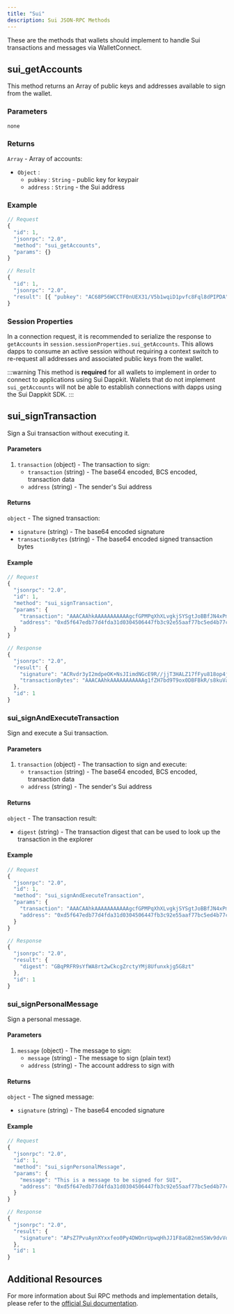 ```yaml
---
title: "Sui"
description: Sui JSON-RPC Methods
---
```


These are the methods that wallets should implement to handle Sui transactions and messages via WalletConnect.

## sui_getAccounts

This method returns an Array of public keys and addresses available to sign from the wallet.

### Parameters

    none

### Returns

`Array` - Array of accounts:

- `Object` :
  - `pubkey` : `String` - public key for keypair
  - `address` : `String` - the Sui address

### Example

```typescript
// Request
{
  "id": 1,
  "jsonrpc": "2.0",
  "method": "sui_getAccounts",
  "params": {}
}

// Result
{
  "id": 1,
  "jsonrpc": "2.0",
  "result": [{ "pubkey": "AC68P56WCCTF0nUEX31/V5b1wqiD1pvfc8Fql8dPIPDA",  "address":"0x3cd077f41680eebca0176baad3915b2ea26dbbdfd10161865234732bb1f2ac50" }]
}
```

### Session Properties
In a connection request, it is recommended to serialize the response to `getAccounts` in `session.sessionProperties.sui_getAccounts`. This allows dapps to consume an active session without requiring a context switch to re-request all addresses and associated public keys from the wallet.

:::warning
This method is **required** for all wallets to implement in order to connect to applications using Sui Dappkit. Wallets that do not implement `sui_getAccounts` will not be able to establish connections with dapps using the Sui Dappkit SDK.
:::

## sui_signTransaction

Sign a Sui transaction without executing it.

#### Parameters

1. `transaction` (object) - The transaction to sign:
   - `transaction` (string) - The base64 encoded, BCS encoded, transaction data
   - `address` (string) - The sender's Sui address

#### Returns

`object` - The signed transaction:
- `signature` (string) - The base64 encoded signature
- `transactionBytes` (string) - The base64 encoded signed transaction bytes

#### Example

```javascript
// Request
{
  "jsonrpc": "2.0",
  "id": 1,
  "method": "sui_signTransaction",
  "params": {
    "transaction": "AAACAAhkAAAAAAAAAAAgcfGPMPqXhXLvgkjSYSgtJoBBfJN4xPm3bwZGapDhVIICAgABAQAAAQEDAAAAAAEBAHHxjzD6l4Vy74JI0mEoLSaAQXyTeMT5t28GRmqQ4VSCAq3fqx8mNL6p13BcS9bG74Gbh1dowEtQ",
    "address": "0xd5f647edb77d4fda31d0304506447fb3c92e55aaf77bc5ed4b77c332dd4605fa"
  }
}

// Response
{
  "jsonrpc": "2.0",
  "result": {
    "signature": "ACRvdr3yI2mdpeOK+NsJIimdNGcE9R//jjT3HALZ17fFyu818op4jZi/64lPBjpKMDX6ZtxnCFZExTOFdpi3MwEZXLv/ORduxMYX0fw8dbHlnWC8WG0ymrlAmARpEibbhw==",
    "transactionBytes": "AAACAAhkAAAAAAAAAAAg1fZH7bd9T9ox0DBFBkR/s8kuVar3e8XtS3fDMt1GBfoCAgABAQAAAQEDAAAAAAEBANX2R+23fU/aMdAwRQZEf7PJLlWq93vF7Ut3wzLdRgX6At/pRJzj2VpZgqXpSvEtd3GzPvt99hR8e/yOCGz/8nbRmA7QFAAAAAAgBy5vStJizn76LmJTBlDiONdR/2rSuzzS4L+Tp/Zs4hZ8cBxYkcSlxBD6QXvgS11E6d+DNek8LiA/beba6iH3l5gO0BQAAAAAIMpdmZjiqJ5GG9di1MAgD4S3uRr2gaMC7S1WsaeBwNIx1fZH7bd9T9ox0DBFBkR/s8kuVar3e8XtS3fDMt1GBfroAwAAAAAAAECrPAAAAAAAAA=="
  },
  "id": 1
}
```

### sui_signAndExecuteTransaction

Sign and execute a Sui transaction.

#### Parameters

1. `transaction` (object) - The transaction to sign and execute:
   - `transaction` (string) - The base64 encoded, BCS encoded, transaction data
   - `address` (string) - The sender's Sui address

#### Returns

`object` - The transaction result:
- `digest` (string) - The transaction digest that can be used to look up the transaction in the explorer

#### Example

```javascript
// Request
{
  "jsonrpc": "2.0",
  "id": 1,
  "method": "sui_signAndExecuteTransaction",
  "params": {
    "transaction": "AAACAAhkAAAAAAAAAAAgcfGPMPqXhXLvgkjSYSgtJoBBfJN4xPm3bwZGapDhVIICAgABAQAAAQEDAAAAAAEBAHHxjzD6l4Vy74JI0mEoLSaAQXyTeMT5t28GRmqQ4VSCAq3fqx8mNL6p13BcS9bG74Gbh1dowEtQ",
    "address": "0xd5f647edb77d4fda31d0304506447fb3c92e55aaf77bc5ed4b77c332dd4605fa"
  }
}

// Response
{
  "jsonrpc": "2.0",
  "result": {
    "digest": "GBqPRFR9sYfWA8rt2wCkcgZrctyYMj8Ufunxkjg5G8zt"
  },
  "id": 1
}
```

### sui_signPersonalMessage

Sign a personal message.

#### Parameters

1. `message` (object) - The message to sign:
   - `message` (string) - The message to sign (plain text)
   - `address` (string) - The account address to sign with

#### Returns

`object` - The signed message:
- `signature` (string) - The base64 encoded signature

#### Example

```javascript
// Request
{
  "jsonrpc": "2.0",
  "id": 1,
  "method": "sui_signPersonalMessage",
  "params": {
    "message": "This is a message to be signed for SUI",
    "address": "0xd5f647edb77d4fda31d0304506447fb3c92e55aaf77bc5ed4b77c332dd4605fa"
  }
}

// Response
{
  "jsonrpc": "2.0",
  "result": {
    "signature": "APsZ7PvuAynXYxxfeo0Py4DWOnrUpwqHhJJ1F8aGB2nmS5Wv9dvVo8Gr7DKaXwPMqFaFNKsHb0Hej07R0L0NpQsZXLv/ORduxMYX0fw8dbHlnWC8WG0ymrlAmARpEibbhw=="
  },
  "id": 1
}
```

## Additional Resources

For more information about Sui RPC methods and implementation details, please refer to the [official Sui documentation](https://docs.sui.io/sui-api-ref).
